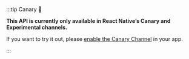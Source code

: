 :::tip Canary 🧪

**This API is currently only available in React Native’s Canary and Experimental channels.**

If you want to try it out, please [enable the Canary Channel](releases/release-levels) in your app.

:::
